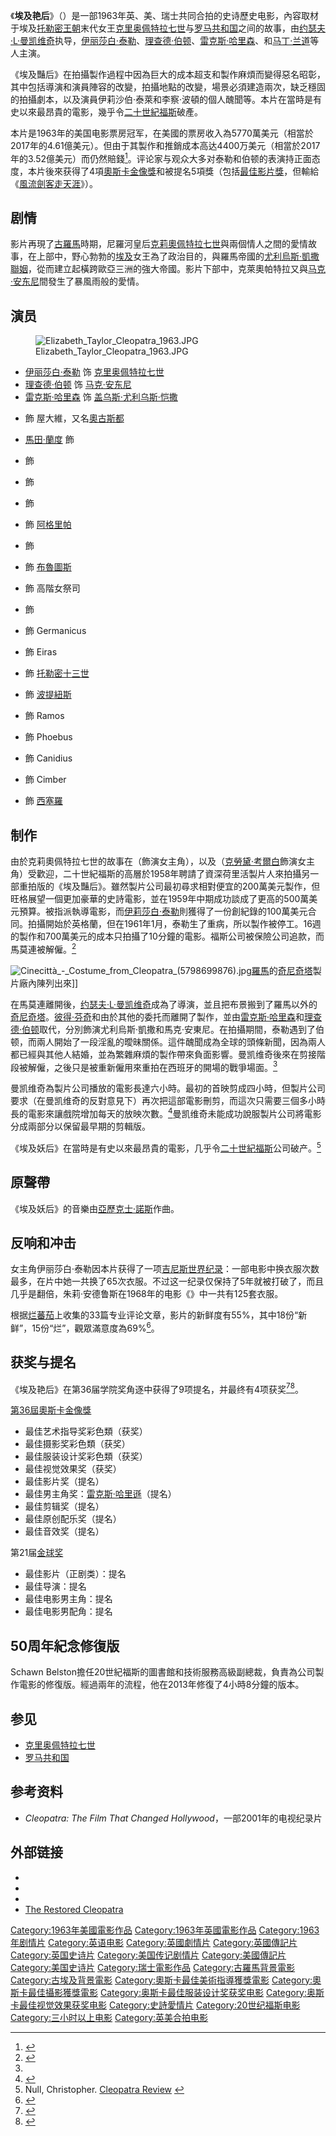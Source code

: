 {{noteTA
|T=zh-hk:埃及妖后 (電影); zh-mo:埃及妖后 (電影); zh-tw:埃及豔后 (電影); zh-cn:埃及艳后 (电影);
|G1=Show
|G2=Movie
|1=zh-hk:埃及妖后; zh-mo:埃及妖后; zh-tw:埃及豔后; zh-cn:埃及艳后;
|2=zh-hk:泰萊;zh-tw:泰勒;zh-cn:泰勒;
|3=zh-hk:波頓;zh-tw:波頓;zh-cn:伯顿;
|4=zh-hk:馬田·蘭度;zh-tw:馬丁·蘭道;zh-cn:马丁·兰道;
}}
{{Infobox film
| name           = 埃及艳后
| original_name = ''Cleopatra''
| image          = Cleopatra poster.jpg
| director       = [[约瑟夫·L·曼凯维奇|约瑟夫·L·曼凯维奇]]<br />{{link-en|魯賓·馬莫連|Rouben Mamoulian}}{{small|未列名，之后被解雇，由约瑟夫·L·曼凯维奇接替}}<br />{{link-en|达里尔·F·扎努克|Darryl F. Zanuck}}（未列名）
| producer       = {{link-en|沃尔特·旺格|Walter Wanger}}
| screenplay     = 约瑟夫·L·曼凯维奇<br />{{link-en|罗纳德·麦克道格尔|Ranald MacDougall}}<br />{{link-en|西德尼·布切曼|Sidney Buchman}}<br />[[本·赫克特|本·赫克特]]（未列名）
| based_on       = 《''The Life and Times of Cleopatra''》<br />作者：C.M. Franzero
| narrator       = {{link-en|本·怀特 (演员)|Ben Wright (actor)|本·怀特}}
| starring       = [[伊丽莎白·泰勒|伊丽莎白·泰勒]]<br />[[理查德·伯顿|理查德·伯顿]]<br />[[雷克斯·哈里森|雷克斯·哈里森]]<br />{{link-en|罗迪·麦克道尔|Roddy McDowall}}<br />[[马丁·兰道|马丁·兰道]]<br />{{link-en|休姆·克罗宁|Hume Cronyn}}<br />{{link-en|乔治·科尔|George Cole (actor)}}
| music          = [[亞历克士·诺斯|亞历克士·诺斯]]
| cinematography = {{link-en|里昂·夏罗伊|Leon Shamroy}}<br />{{link-en|杰克·希尔德雅德|Jack Hildyard}}（未列名）
| editing        = {{link-en|多萝茜·斯宾塞|Dorothy Spencer}}<br />{{link-en|艾尔摩·威廉斯|Elmo Williams}}（未列名）
| studio         = MCL Films S.A.<br />Walwa Films S.A.
| distributor    = [[20世纪福斯|20世纪福斯]]
| released       = 1963年6月12日（纽约首映式）<br />1963年7月31日英国
| runtime        = 248分钟<ref>{{Cite web |url = http://www.bbfc.co.uk/releases/cleopatra-1963 |title = CLEOPATRA (PG) |publisher = British Board of Film Classification |language = en |accessdate = 2018-09-02 |archive-date = 2015-01-13 |archive-url = https://web.archive.org/web/20150113235628/http://www.bbfc.co.uk/releases/cleopatra-1963 |dead-url = no }}</ref>
| country        = 英国<br />美国<br />瑞士
| language       = 英语
| budget         = 4400万[[美元|美元]]<ref name="boxoffice">{{cite web|url=http://www.boxofficemojo.com/movies/?id=cleopatra.htm|title=Cleopatra (1963)|work=[[Box_Office_Mojo|Box Office Mojo]]|accessdate=March 27, 2013|archive-date=2018-11-05|archive-url=https://web.archive.org/web/20181105062032/https://www.boxofficemojo.com/movies/?id=cleopatra.htm|dead-url=no}}</ref><ref>Solomon, Aubrey. ''Twentieth Century Fox: A Corporate and Financial History (The Scarecrow Filmmakers Series)''. Lanham, Maryland: Scarecrow Press, 1989. ISBN 978-0-8108-4244-1. p253</ref>
| gross          = 5777万7778美元{{small|(美国)}}<ref name="boxoffice"/>
| hk_name        = 埃及妖后
| tw_name        = 埃及豔后
| cn_name        = 埃及艳后
}}

《'''埃及艳后'''》（{{lang-en|''Cleopatra''}}）是一部1963年英、美、瑞士共同合拍的史诗歷史电影，內容取材于埃及[[托勒密王朝|托勒密王朝]]末代女王[[克里奥佩特拉七世|克里奥佩特拉七世]]与[[罗马共和国|罗马共和国]]之间的故事，由[[约瑟夫·L·曼凯维奇|约瑟夫·L·曼凯维奇]]执导，[[伊丽莎白·泰勒|伊丽莎白·泰勒]]、[[理查德·伯顿|理查德·伯顿]]、[[雷克斯·哈里森|雷克斯·哈里森]]、{{link-en|罗迪·麦克道尔|Roddy McDowall}}和[[马丁·兰道|马丁·兰道]]等人主演。

《埃及豔后》在拍攝製作過程中因為巨大的成本超支和製作麻煩而變得惡名昭彰，其中包括導演和演員陣容的改變，拍攝地點的改變，場景必須建造兩次，缺乏穩固的拍攝劇本，以及演員伊莉沙伯·泰萊和李察·波頓的個人醜聞等。本片在當時是有史以來最昂貴的電影，幾乎令[[二十世紀福斯|二十世紀福斯]]破產。

本片是1963年的美国电影票房冠军，在美國的票房收入為5770萬美元（相當於2017年的4.61億美元）。但由于其製作和推銷成本高达4400万美元（相當於2017年的3.52億美元）而仍然賠錢<ref>{{Cite web |url = https://www.theguardian.com/film/2013/jul/15/cleopatra-killed-big-budget-epics |title = Cleopatra, the film that killed off big-budget epics |author = John Patterson |date = 2013-07-15 |publisher = The Guardian |language = en |accessdate = 2018-08-28 |archive-date = 2020-12-17 |archive-url = https://web.archive.org/web/20201217115038/https://www.theguardian.com/film/2013/jul/15/cleopatra-killed-big-budget-epics |dead-url = no }}</ref>。评论家与观众大多对泰勒和伯顿的表演持正面态度，本片後來获得了4項[[奧斯卡金像獎|奧斯卡金像獎]]和被提名5項獎（包括[[奧斯卡最佳影片獎|最佳影片獎]]，但輸給《[[風流劍客走天涯|風流劍客走天涯]]》）。

==剧情==
影片再現了[[古羅馬|古羅馬]]時期，尼羅河皇后[[克莉奧佩特拉七世|克莉奧佩特拉七世]]與兩個情人之間的愛情故事，在上部中，野心勃勃的[[埃及|埃及]]女王為了政治目的，與羅馬帝國的[[尤利烏斯·凱撒|尤利烏斯·凱撒]][[聯姻|聯姻]]，從而建立起橫跨歐亞三洲的強大帝國。影片下部中，克萊奧帕特拉又與[[马克·安东尼|马克·安东尼]]間發生了暴風雨般的愛情。

==演员==
[[File:Elizabeth_Taylor_Cleopatra_1963.JPG|thumb]]
* [[伊丽莎白·泰勒|伊丽莎白·泰勒]] 饰 [[克里奥佩特拉七世|克里奥佩特拉七世]]
* [[理查德·伯顿|理查德·伯顿]] 饰 [[马克·安东尼|马克·安东尼]]
* [[雷克斯·哈里森|雷克斯·哈里森]] 饰 [[盖乌斯·尤利乌斯·恺撒|盖乌斯·尤利乌斯·恺撒]]
* {{link-en|羅尼·麥唐爾|Roddy McDowall}} 飾 屋大維，又名[[奧古斯都|奧古斯都]]
* [[馬田·蘭度|馬田·蘭度]] 飾 {{link-en|Rufio (officer of Caesar)|Rufio (officer of Caesar)|Rufio}}
* {{link-en|休姆·克羅寧|Hume Cronyn}} 飾 {{link-en|Sosigenes of Alexandria|Sosigenes of Alexandria|Sosigenes}}
* {{link-en|喬治·科爾|George Cole (actor)}} 飾 {{link-en|Flavia (gens)|Flavia (gens)|Flavius}}
* {{link-en|卡羅爾·奧康納|Carroll O'Connor}} 飾 {{link-en|Servilius Casca|Servilius Casca}}
* {{link-en|安德魯·凱爾|Andrew Keir}} 飾 [[瑪爾庫斯·維普撒尼烏斯·阿格里帕|阿格里帕]]
* {{link-en|根·沃特福德|Gwen Watford}} 飾 {{link-en|Calpurnia (wife of Caesar)|Calpurnia (wife of Caesar)|Calpurnia}}
* {{link-en|肯尼斯·海依|Kenneth Haigh}} 飾 [[馬爾庫斯·尤利烏斯·布魯圖斯|布魯圖斯]]
* {{link-en|潘蜜拉·布朗|Pamela Brown (actress)}} 飾 高階女祭司
* {{link-en|Cesare Danova|Cesare Danova}} 飾 {{link-en|Apollodorus the Sicilian|Apollodorus the Sicilian|Apollodorus}}
* {{link-en|羅伯特·史蒂芬斯|Robert Stephens}} 飾 Germanicus
* {{link-en|法蘭西斯卡·安妮斯|Francesca Annis}} 飾 Eiras
* {{link-en|理查德·奧沙利文|Richard O'Sullivan}} 飾 [[托勒密十三世|托勒密十三世]]
* {{link-en|Grégoire Aslan|Grégoire Aslan}} 飾 [[波提紐斯|波提紐斯]]
* {{link-en|馬丁·班遜|Martin Benson (actor)}} 飾 Ramos
* {{link-en|約翰·柯爾尼|John Cairney}} 飾 Phoebus
* {{link-en|安德魯·福爾斯|Andrew Faulds}} 飾 Canidius
* {{link-en|麥可·格溫恩|Michael Gwynn}} 飾 Cimber
* {{link-en|Michael Hordern|Michael Hordern}} 飾 [[西塞羅|西塞羅]]

==制作==
由於克莉奧佩特拉七世的故事在{{link-en|埃及豔后 (1917年電影)|Cleopatra (1917 film)|1917年無聲電影}}（{{link-en|希坦·芭拉|Theda Bara}}飾演女主角），以及{{link-en|埃及豔后 (1934年電影)|Cleopatra (1934 film)|1934年重拍版}}（[[克勞黛·考爾白|克勞黛·考爾白]]飾演女主角）受歡迎，二十世紀福斯的高層於1958年聘請了資深荷里活製片人{{link-en|沃爾特·旺格|Walter Wanger}}來拍攝另一部重拍版的《埃及豔后》。雖然製片公司最初尋求相對便宜的200萬美元製作，但旺格展望一個更加豪華的史詩電影，並在1959年中期成功談成了更高的500萬美元預算。{{link-en|魯賓·馬莫連|Rouben Mamoulian}}被指派執導電影，而[[伊莉莎白·泰勒|伊莉莎白·泰勒]]則獲得了一份創紀錄的100萬美元合同。拍攝開始於英格蘭，但在1961年1月，泰勒生了重病，所以製作被停工。16週的製作和700萬美元的成本只拍攝了10分鐘的電影。福斯公司被保險公司追款，而馬莫連被解僱。<ref name=Gachman>{{cite book |first=Dina |last=Gachman |chapter=Cleopatra |pages=460–461 |editor1-last=Block|editor1-first=Alex Ben|editor2-last=Wilson|editor2-first=Lucy Autrey |year=2010 |title=''George Lucas's Blockbusting: A Decade-by-Decade Survey of Timeless Movies Including Untold Secrets of Their Financial and Cultural Success'' |publisher=HarperCollins |isbn=9780061778896 |ref=harv}}</ref>

[[File:Cinecittà_-_Costume_from_Cleopatra_(5798699876).jpg|thumb]][[羅馬|羅馬]]的[[奇尼奇塔|奇尼奇塔]]製片廠內陳列出來]]

在馬莫連離開後，[[约瑟夫·L·曼凯维奇|约瑟夫·L·曼凯维奇]]成為了導演，並且把布景搬到了羅馬以外的[[奇尼奇塔|奇尼奇塔]]。[[彼得·芬奇|彼得·芬奇]]和{{link-en|斯蒂芬·博伊德|Stephen Boyd}}由於其他的委托而離開了製作，並由[[雷克斯·哈里森|雷克斯·哈里森]]和[[理查德·伯顿|理查德·伯顿]]取代，分別飾演尤利烏斯·凱撒和馬克·安東尼。在拍攝期間，泰勒遇到了伯顿，而兩人開始了一段淫亂的曖昧關係。這件醜聞成為全球的頭條新聞，因為兩人都已經與其他人結婚，並為繁雜麻煩的製作帶來負面影響。曼凯维奇後來在剪接階段被解僱，之後只是被重新僱用來重拍在西班牙的開場的戰爭場面。<ref name=Gachman />

曼凯维奇為製片公司播放的電影長達六小時。最初的首映剪成四小時，但製片公司要求（在曼凯维奇的反對意見下）再次把這部電影刪剪，而這次只需要三個多小時長的電影來讓戲院增加每天的放映次數。<ref>{{Cite web |url = https://web.archive.org/web/20051230193743/http://www.fakes.net/cleopatra.htm |title = Cleopatra (1963) from Johnny Web |language = en}}</ref>曼凯维奇未能成功說服製片公司將電影分成兩部分以保留最早期的剪輯版。

《埃及妖后》在當時是有史以來最昂貴的電影，几乎令[[二十世紀福斯|二十世紀福斯]]公司破产。<ref>Null, Christopher. [http://www.contactmusic.com/new/film.nsf/reviews/cleopatra1963// Cleopatra Review] {{Wayback|url=http://www.contactmusic.com/new/film.nsf/reviews/cleopatra1963// |date=20110606094830 }}</ref>

== 原聲帶 ==
{{main|{{link-en|埃及妖后 (1963年原聲帶)|Cleopatra (1963 soundtrack)}}}}
《埃及妖后》的音樂由[[亞歷克士·諾斯|亞歷克士·諾斯]]作曲。

==反响和冲击==
女主角伊丽莎白·泰勒因本片获得了一项[[吉尼斯世界纪录|吉尼斯世界纪录]]：一部电影中换衣服次数最多，在片中她一共换了65次衣服。不过这一纪录仅保持了5年就被打破了，而且几乎是翻倍，朱莉·安德鲁斯在1968年的电影《{{link-en|星星星|Star! (film)}}》中一共有125套衣服。

根据[[烂蕃茄|烂蕃茄]]上收集的33篇专业评论文章，影片的新鲜度有55%，其中18份“新鲜”，15份“烂”，觀眾滿意度為69%<ref name="RT">{{cite web|url=http://www.rottentomatoes.com/m/1004330-cleopatra/|title=Cleopatra - Rotten Tomatoes|publisher=Rotten Tomatoes|accessdate=2017-02-27|archive-date=2020-09-25|archive-url=https://web.archive.org/web/20200925072557/https://www.rottentomatoes.com/m/1004330-cleopatra|dead-url=no}}</ref>。

==获奖与提名==
《埃及艳后》在第36届学院奖角逐中获得了9项提名，并最终有4项获奖<ref name="Oscars1964">{{Cite web |url=http://www.oscars.org/awards/academyawards/legacy/ceremony/36th-winners.html |title=The 36th Academy Awards (1964) Nominees and Winners |accessdate=2011-08-23 |work=oscars.org |archive-date=2014-10-06 |archive-url=https://web.archive.org/web/20141006105533/http://www.oscars.org/awards/academyawards/legacy/ceremony/36th-winners.html |dead-url=no }}</ref><ref name="NY Times">{{cite web |url=http://movies.nytimes.com/movie/9962/Cleopatra/awards |title=NY Times: Cleopatra |accessdate=2008-12-25 |work=NY Times |archive-date=2013-05-20 |archive-url=https://web.archive.org/web/20130520122354/http://movies.nytimes.com/movie/9962/Cleopatra/awards |dead-url=no }}</ref>。

;[[第36屆奧斯卡金像獎|第36屆奧斯卡金像獎]]
* 最佳艺术指导奖彩色類（获奖）
* 最佳摄影奖彩色類（获奖）
* 最佳服装设计奖彩色類（获奖）
* 最佳视觉效果奖（获奖）
* 最佳影片奖（提名）
* 最佳男主角奖：[[雷克斯·哈里遜|雷克斯·哈里遜]]（提名）
* 最佳剪辑奖（提名）
* 最佳原创配乐奖（提名）
* 最佳音效奖（提名）

;第21届[[金球奖|金球奖]]
* 最佳影片（正剧类）：提名
* 最佳导演：提名
* 最佳电影男主角：提名
* 最佳电影男配角：提名

== 50周年紀念修復版 ==
Schawn Belston擔任20世紀福斯的圖書館和技術服務高級副總裁，負責為公司製作電影的修復版。經過兩年的流程，他在2013年修復了4小時8分鐘的版本。

==参见==
*[[克里奥佩特拉七世|克里奥佩特拉七世]]
*[[罗马共和国|罗马共和国]]

==参考资料==
{{reflist}}
* ''Cleopatra: The Film That Changed Hollywood''，一部2001年的电视纪录片

==外部链接==
* {{IMDb title|0056937|埃及艳后}}
* {{tcmdb title|71069|埃及艳后}}
* {{Amg movie|9962|埃及艳后}}
* [https://web.archive.org/web/20130221075933/http://taylortribute.com/Elizabeth%20Taylor%20-%20Restored%20Cleopatra%20Main%20Page.html The Restored Cleopatra]

{{Authority control}}
{{DEFAULTSORT:Cleopatra}}
[[Category:1963年美國電影作品|Category:1963年美國電影作品]]
[[Category:1963年英國電影作品|Category:1963年英國電影作品]]
[[Category:1963年剧情片|Category:1963年剧情片]]
[[Category:英语电影|Category:英语电影]]
[[Category:英國劇情片|Category:英國劇情片]]
[[Category:英國傳記片|Category:英國傳記片]]
[[Category:英国史诗片|Category:英国史诗片]]
[[Category:美国传记剧情片|Category:美国传记剧情片]]
[[Category:美國傳記片|Category:美國傳記片]]
[[Category:美国史诗片|Category:美国史诗片]]
[[Category:瑞士電影作品|Category:瑞士電影作品]]
[[Category:古羅馬背景電影|Category:古羅馬背景電影]]
[[Category:古埃及背景電影|Category:古埃及背景電影]]
[[Category:奧斯卡最佳美術指導獲獎電影|Category:奧斯卡最佳美術指導獲獎電影]]
[[Category:奧斯卡最佳攝影獲獎電影|Category:奧斯卡最佳攝影獲獎電影]]
[[Category:奥斯卡最佳服装设计奖获奖电影|Category:奥斯卡最佳服装设计奖获奖电影]]
[[Category:奥斯卡最佳视觉效果获奖电影|Category:奥斯卡最佳视觉效果获奖电影]]
[[Category:史詩愛情片|Category:史詩愛情片]]
[[Category:20世纪福斯电影|Category:20世纪福斯电影]]
[[Category:三小时以上电影|Category:三小时以上电影]]
[[Category:英美合拍电影|Category:英美合拍电影]]